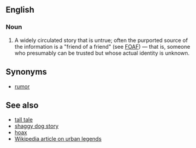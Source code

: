 ==English==
===Noun===
# A widely circulated story that is untrue; often the purported source of the information is a "friend of a friend" (see [[FOAF]]) &mdash; that is, someone who presumably can be trusted but whose actual identity is unknown.

==Synonyms==
* [[rumor]]

==See also==
* [[tall tale]]
* [[shaggy dog story]]
* [[hoax]]
* [[w:Urban legend|Wikipedia article on urban legends]]